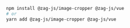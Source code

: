 ```bash
npm install @zag-js/image-cropper @zag-js/vue
# or
yarn add @zag-js/image-cropper @zag-js/vue
```
